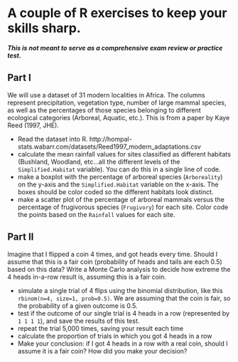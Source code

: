 # A couple of R exercises to keep your skills sharp.

***This is not meant to serve as a comprehensive exam review or practice test.***



## Part I

We will use a dataset of 31 modern localities in Africa.  The columns represent precipitation, vegetation type, number of large mammal species, as well as the percentages of those species belonging to different ecological categories (Arboreal, Aquatic, etc.). This is from a paper by Kaye Reed (1997, JHE).

*  Read the dataset into R. http://hompal-stats.wabarr.com/datasets/Reed1997_modern_adaptations.csv
*  calculate the mean rainfall values for sites classified as different habitats (Bushland, Woodland, etc...all the different levels of the `Simplified.Habitat` variable). You can do this in a single line of code. 
*  make a boxplot with the percentage of arboreal species (`Arboreality`) on the y-axis and the `Simplified.Habitat` variable on the x-axis.  The boxes should be color coded so the different habitats look distinct. 
*  make a scatter plot of the percentage of arboreal mammals versus the percentage of frugivorous species (`Frugivory`) for each site. Color code the points based on the `Rainfall` values for each site. 

## Part II

Imagine that I flipped a coin 4 times, and got heads every time.  Should I assume that this is a fair coin (probability of heads and tails are each 0.5) based on this data?  Write a Monte Carlo analysis to decide how extreme the 4 heads in-a-row result is, assuming this is a fair coin.

*  simulate a single trial of 4 flips using the binomial distribution, like this `rbinom(n=4, size=1, prob=0.5)`. We are assuming that the coin is fair, so the probability of a given outcome is 0.5.
*  test if the outcome of our single trial is 4 heads in a row (represented by `1 1 1 1`), and save the results of this test.  
*  repeat the trial 5,000 times, saving your result each time 
*  calculate the proportion of trials in which you got 4 heads in a row
*  Make your conclusion: if I got 4 heads in a row with a real coin, should I assume it is a fair coin? How did you make your decision?

